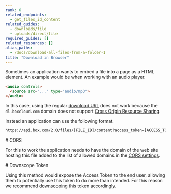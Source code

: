 ```yaml
---
rank: 6
related_endpoints:
  - get_files_id_content
related_guides:
  - downloads/file
  - uploads/direct/file
required_guides: []
related_resources: []
alias_paths:
  - /docs/download-all-files-from-a-folder-1
title: "Download in Browser"
---
```

Sometimes an application wants to embed a file into a page as a HTML element. An
example would be when working with an audio player.

```html
<audio controls>
  <source src="..." type="audio/mp3">
</audio>
```

In this case, using the regular [download URL][durl] does not work because the
`dl.boxcloud.com` domain does not support [Cross Origin Resource Sharing][cors].

Instead an application can use the following format.

```sh
https://api.box.com/2.0/files/[FILE_ID]/content?access_token=[ACCESS_TOKEN]
```

<Message warning>
  # CORS

  For this to work the application needs to have the domain of the web site
  hosting this file added to the list of allowed domains in the [CORS
  settings][cors].
</Message>

<Message warning>
  # Downscope Token

  Using this method would expose the Access Token to the end user, allowing them
  to potentially use this token to do more than intended. For this reason we
  recommend [downscoping][downscoping] this token accordingly.
</Message>

[durl]: g://downloads/get-url
[cors]: g://security/cors
[downscoping]: g://authentication/tokens/downscope
